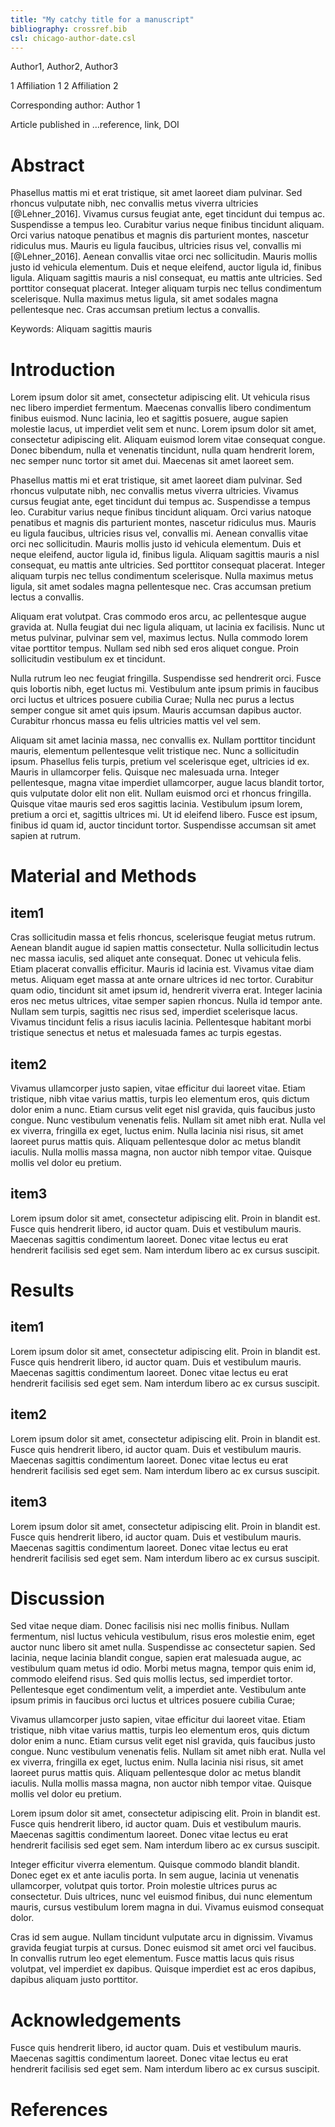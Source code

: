 ```yaml
---
title: "My catchy title for a manuscript"
bibliography: crossref.bib
csl: chicago-author-date.csl
---
```


Author1, Author2, Author3 

1 Affiliation 1
2 Affiliation 2


Corresponding author: Author 1
  
  
Article published in ...reference, link, DOI

# Abstract

Phasellus mattis mi et erat tristique, sit amet laoreet diam pulvinar. Sed rhoncus vulputate nibh, nec convallis metus viverra ultricies [@Lehner_2016]. Vivamus cursus feugiat ante, eget tincidunt dui tempus ac. Suspendisse a tempus leo. Curabitur varius neque finibus tincidunt aliquam. Orci varius natoque penatibus et magnis dis parturient montes, nascetur ridiculus mus. Mauris eu ligula faucibus, ultricies risus vel, convallis mi [@Lehner_2016]. Aenean convallis vitae orci nec sollicitudin. Mauris mollis justo id vehicula elementum. Duis et neque eleifend, auctor ligula id, finibus ligula. Aliquam sagittis mauris a nisl consequat, eu mattis ante ultricies. Sed porttitor consequat placerat. Integer aliquam turpis nec tellus condimentum scelerisque. Nulla maximus metus ligula, sit amet sodales magna pellentesque nec. Cras accumsan pretium lectus a convallis.

Keywords: Aliquam sagittis mauris 


# Introduction

Lorem ipsum dolor sit amet, consectetur adipiscing elit. Ut vehicula risus nec libero imperdiet fermentum. Maecenas convallis libero condimentum finibus euismod. Nunc lacinia, leo et sagittis posuere, augue sapien molestie lacus, ut imperdiet velit sem et nunc. Lorem ipsum dolor sit amet, consectetur adipiscing elit. Aliquam euismod lorem vitae consequat congue. Donec bibendum, nulla et venenatis tincidunt, nulla quam hendrerit lorem, nec semper nunc tortor sit amet dui. Maecenas sit amet laoreet sem.

Phasellus mattis mi et erat tristique, sit amet laoreet diam pulvinar. Sed rhoncus vulputate nibh, nec convallis metus viverra ultricies. Vivamus cursus feugiat ante, eget tincidunt dui tempus ac. Suspendisse a tempus leo. Curabitur varius neque finibus tincidunt aliquam. Orci varius natoque penatibus et magnis dis parturient montes, nascetur ridiculus mus. Mauris eu ligula faucibus, ultricies risus vel, convallis mi. Aenean convallis vitae orci nec sollicitudin. Mauris mollis justo id vehicula elementum. Duis et neque eleifend, auctor ligula id, finibus ligula. Aliquam sagittis mauris a nisl consequat, eu mattis ante ultricies. Sed porttitor consequat placerat. Integer aliquam turpis nec tellus condimentum scelerisque. Nulla maximus metus ligula, sit amet sodales magna pellentesque nec. Cras accumsan pretium lectus a convallis.

Aliquam erat volutpat. Cras commodo eros arcu, ac pellentesque augue gravida at. Nulla feugiat dui nec ligula aliquam, ut lacinia ex facilisis. Nunc ut metus pulvinar, pulvinar sem vel, maximus lectus. Nulla commodo lorem vitae porttitor tempus. Nullam sed nibh sed eros aliquet congue. Proin sollicitudin vestibulum ex et tincidunt.

Nulla rutrum leo nec feugiat fringilla. Suspendisse sed hendrerit orci. Fusce quis lobortis nibh, eget luctus mi. Vestibulum ante ipsum primis in faucibus orci luctus et ultrices posuere cubilia Curae; Nulla nec purus a lectus semper congue sit amet quis ipsum. Mauris accumsan dapibus auctor. Curabitur rhoncus massa eu felis ultricies mattis vel vel sem.

Aliquam sit amet lacinia massa, nec convallis ex. Nullam porttitor tincidunt mauris, elementum pellentesque velit tristique nec. Nunc a sollicitudin ipsum. Phasellus felis turpis, pretium vel scelerisque eget, ultricies id ex. Mauris in ullamcorper felis. Quisque nec malesuada urna. Integer pellentesque, magna vitae imperdiet ullamcorper, augue lacus blandit tortor, quis vulputate dolor elit non elit. Nullam euismod orci et rhoncus fringilla. Quisque vitae mauris sed eros sagittis lacinia. Vestibulum ipsum lorem, pretium a orci et, sagittis ultrices mi. Ut id eleifend libero. Fusce est ipsum, finibus id quam id, auctor tincidunt tortor. Suspendisse accumsan sit amet sapien at rutrum.

# Material and Methods

## item1

Cras sollicitudin massa et felis rhoncus, scelerisque feugiat metus rutrum. Aenean blandit augue id sapien mattis consectetur. Nulla sollicitudin lectus nec massa iaculis, sed aliquet ante consequat. Donec ut vehicula felis. Etiam placerat convallis efficitur. Mauris id lacinia est. Vivamus vitae diam metus. Aliquam eget massa at ante ornare ultrices id nec tortor. Curabitur quam odio, tincidunt sit amet ipsum id, hendrerit viverra erat. Integer lacinia eros nec metus ultrices, vitae semper sapien rhoncus. Nulla id tempor ante. Nullam sem turpis, sagittis nec risus sed, imperdiet scelerisque lacus. Vivamus tincidunt felis a risus iaculis lacinia. Pellentesque habitant morbi tristique senectus et netus et malesuada fames ac turpis egestas. 

## item2
Vivamus ullamcorper justo sapien, vitae efficitur dui laoreet vitae. Etiam tristique, nibh vitae varius mattis, turpis leo elementum eros, quis dictum dolor enim a nunc. Etiam cursus velit eget nisl gravida, quis faucibus justo congue. Nunc vestibulum venenatis felis. Nullam sit amet nibh erat. Nulla vel ex viverra, fringilla ex eget, luctus enim. Nulla lacinia nisi risus, sit amet laoreet purus mattis quis. Aliquam pellentesque dolor ac metus blandit iaculis. Nulla mollis massa magna, non auctor nibh tempor vitae. Quisque mollis vel dolor eu pretium.


## item3

Lorem ipsum dolor sit amet, consectetur adipiscing elit. Proin in blandit est. Fusce quis hendrerit libero, id auctor quam. Duis et vestibulum mauris. Maecenas sagittis condimentum laoreet. Donec vitae lectus eu erat hendrerit facilisis sed eget sem. Nam interdum libero ac ex cursus suscipit.

# Results 


## item1
 
Lorem ipsum dolor sit amet, consectetur adipiscing elit. Proin in blandit est. Fusce quis hendrerit libero, id auctor quam. Duis et vestibulum mauris. Maecenas sagittis condimentum laoreet. Donec vitae lectus eu erat hendrerit facilisis sed eget sem. Nam interdum libero ac ex cursus suscipit.

## item2

Lorem ipsum dolor sit amet, consectetur adipiscing elit. Proin in blandit est. Fusce quis hendrerit libero, id auctor quam. Duis et vestibulum mauris. Maecenas sagittis condimentum laoreet. Donec vitae lectus eu erat hendrerit facilisis sed eget sem. Nam interdum libero ac ex cursus suscipit.

## item3

Lorem ipsum dolor sit amet, consectetur adipiscing elit. Proin in blandit est. Fusce quis hendrerit libero, id auctor quam. Duis et vestibulum mauris. Maecenas sagittis condimentum laoreet. Donec vitae lectus eu erat hendrerit facilisis sed eget sem. Nam interdum libero ac ex cursus suscipit.


# Discussion

Sed vitae neque diam. Donec facilisis nisi nec mollis finibus. Nullam fermentum, nisl luctus vehicula vestibulum, risus eros molestie enim, eget auctor nunc libero sit amet nulla. Suspendisse ac consectetur sapien. Sed lacinia, neque lacinia blandit congue, sapien erat malesuada augue, ac vestibulum quam metus id odio. Morbi metus magna, tempor quis enim id, commodo eleifend risus. Sed quis mollis lectus, sed imperdiet tortor. Pellentesque eget condimentum velit, a imperdiet ante. Vestibulum ante ipsum primis in faucibus orci luctus et ultrices posuere cubilia Curae;

Vivamus ullamcorper justo sapien, vitae efficitur dui laoreet vitae. Etiam tristique, nibh vitae varius mattis, turpis leo elementum eros, quis dictum dolor enim a nunc. Etiam cursus velit eget nisl gravida, quis faucibus justo congue. Nunc vestibulum venenatis felis. Nullam sit amet nibh erat. Nulla vel ex viverra, fringilla ex eget, luctus enim. Nulla lacinia nisi risus, sit amet laoreet purus mattis quis. Aliquam pellentesque dolor ac metus blandit iaculis. Nulla mollis massa magna, non auctor nibh tempor vitae. Quisque mollis vel dolor eu pretium.

Lorem ipsum dolor sit amet, consectetur adipiscing elit. Proin in blandit est. Fusce quis hendrerit libero, id auctor quam. Duis et vestibulum mauris. Maecenas sagittis condimentum laoreet. Donec vitae lectus eu erat hendrerit facilisis sed eget sem. Nam interdum libero ac ex cursus suscipit.

Integer efficitur viverra elementum. Quisque commodo blandit blandit. Donec eget ex et ante iaculis porta. In sem augue, lacinia ut venenatis ullamcorper, volutpat quis tortor. Proin molestie ultrices purus ac consectetur. Duis ultrices, nunc vel euismod finibus, dui nunc elementum mauris, cursus vestibulum lorem magna in dui. Vivamus euismod consequat dolor.

Cras id sem augue. Nullam tincidunt vulputate arcu in dignissim. Vivamus gravida feugiat turpis at cursus. Donec euismod sit amet orci vel faucibus. In convallis rutrum leo eget elementum. Fusce mattis lacus quis risus volutpat, vel imperdiet ex dapibus. Quisque imperdiet est ac eros dapibus, dapibus aliquam justo porttitor.

# Acknowledgements 

 Fusce quis hendrerit libero, id auctor quam. Duis et vestibulum mauris. Maecenas sagittis condimentum laoreet. Donec vitae lectus eu erat hendrerit facilisis sed eget sem. Nam interdum libero ac ex cursus suscipit.

# References
